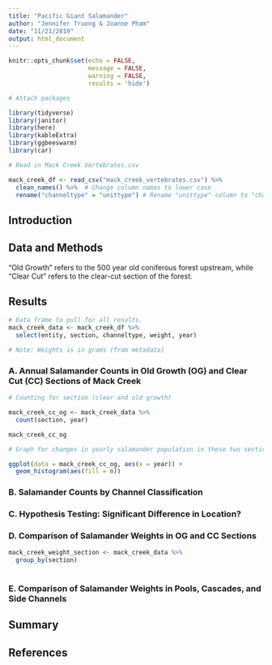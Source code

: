 ```yaml
---
title: "Pacific Giant Salamander"
author: "Jennifer Truong & Joanne Pham"
date: "11/21/2019"
output: html_document
---
```


```r
knitr::opts_chunk$set(echo = FALSE,
                      message = FALSE,
                      warning = FALSE,
                      results = 'hide')
```

```r
# Attach packages

library(tidyverse)
library(janitor)
library(here)
library(kableExtra)
library(ggbeeswarm)
library(car)

# Read in Mack Creek Vertebrates.csv

mack_creek_df <- read_csv("mack_creek_vertebrates.csv") %>% 
  clean_names() %>%  # Change column names to lower case
  rename("channeltype" = "unittype") # Rename "unittype" column to "channeltype" for more clarity
```

## Introduction

## Data and Methods

"Old Growth" refers to the 500 year old coniferous forest upstream, while "Clear Cut" refers to the clear-cut section of the forest.

## Results

```r
# Data frame to pull for all results. 
mack_creek_data <- mack_creek_df %>% 
  select(entity, section, channeltype, weight, year)

# Note: Weights is in grams (from metadata)
```

### A. Annual Salamander Counts in Old Growth (OG) and Clear Cut (CC) Sections of Mack Creek

```r
# Counting for section (clear and old growth)

mack_creek_cc_og <- mack_creek_data %>% 
  count(section, year)

mack_creek_cc_og
```

```r
# Graph for changes in yearly salamander population in these two sections over time 

ggplot(data = mack_creek_cc_og, aes(x = year)) +
  geom_histogram(aes(fill = n))
```


### B. Salamander Counts by Channel Classification

### C. Hypothesis Testing: Significant Difference in Location?

### D. Comparison of Salamander Weights in OG and CC Sections

```r
mack_creek_weight_section <- mack_creek_data %>% 
  group_by(section)
  
```


### E. Comparison of Salamander Weights in Pools, Cascades, and Side Channels

## Summary

## References